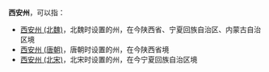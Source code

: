 '''西安州'''，可以指：
*[[西安州_(北魏)|西安州 (北魏)]]，北魏时设置的州，在今陕西省、宁夏回族自治区、内蒙古自治区境
*[[西安州_(唐朝)|西安州 (唐朝)]]，唐朝时设置的州，在今陕西省境
*[[西安州_(北宋)|西安州 (北宋)]]，北宋时设置的州，在今宁夏回族自治区境

{{Disambig|X|Cat=三字中国州名消歧义}}